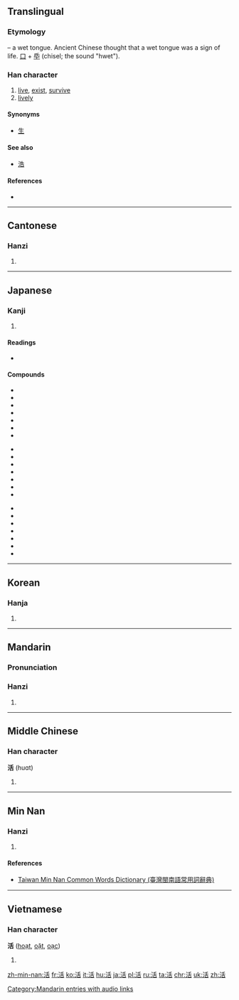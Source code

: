 {{also|話}}
==Translingual==
{{stroke order|strokes=9}}

===Etymology===
{{Han compound|水|alt1=氵|t1=water|舌|t2=tongue|ls=ic}} – a wet tongue. Ancient Chinese thought that a wet tongue was a sign of life. [[口]] + [[氒]] (chisel; the sound "hwet").

===Han character===
{{Han char|rn=85|rad=水|as=06|sn=9|four=3216<sub>4</sub>|canj=水竹十口 (EHJR)|ids=⿰[[氵]][[舌]]}}

# [[live]], [[exist]], [[survive]]
# [[lively]]

====Synonyms====
* [[生]]

====See also====
* [[浩]] <!-- Graphically similar -->

====References====
* {{Han ref|kx=0622.180|dkj=17423|dj=1018.160|hdz=31609.020|uh=6D3B|ud=27963|bh=ACA1|bd=44193}}

----

==Cantonese==

===Hanzi===
{{yue-hanzi|jyut=wut6|y=wut6}}

# {{defn|lang=yue|sort=水06}}

----

==Japanese==

===Kanji===
{{ja-kanji|grade=2|rs=水06}}

# {{defn|lang=ja|sort=水06}}

====Readings====
* {{ja-readings
|goon=[[がち]] (gachi) {{qualifier|non-[[w:Jōyō kanji|Jōyō]] reading}}
|kanon=[[かつ]] (katsu) < [[くわつ]] (kwatsu)
|kun=[[いきる]] (ikiru), [[よみがえる]] (yomigaeru)}}
{{attention|ja|historical form of goon reading (probably gwachi)}}

====Compounds====
{{top3}}
* {{l|ja|活火|tr=かっか, kakka}}
* {{l|ja|活花|tr=いけばな, ikebana}}
* {{l|ja|活気|tr=かっき, kakki}}
* {{l|ja|活況|tr=かっきょう, kakkyō}}
* {{l|ja|活計|tr=かっけい, kakkei}}
* {{l|ja|活殺自在|tr=かっさつじざい, kassatsujizai}}
* {{l|ja|活字|tr=かつじ, katsuji}}
{{mid3}}
* {{l|ja|活人剣|tr=かつじんけん, katsujinken}}
* {{l|ja|活水|tr=かっすい, kassui}}
* {{l|ja|活動|tr=かつどう, katsudō}}
* {{l|ja|活発|tr=かっぱつ, kappatsu}}
* {{l|ja|活版|tr=かっぱんん, kappann}}
* {{l|ja|活仏|tr=かつぶつ, katsubutsu}}
* {{l|ja|活物|tr=かつぶつ, katsubutsu}}
{{mid3}}
* {{l|ja|活用|tr=かつよう, katsuyō}}
* {{l|ja|活力|tr=かつりょく, katsuryoku}}
* {{l|ja|活路|tr=かつろ, katsuro}}
* {{l|ja|活火山|tr=かっかざん, kakkazan}}
* {{l|ja|生活|tr=せいかつ, seikatsu}}
* {{l|ja|復活|tr=ふっかつ, fukkatsu}}
* {{l|ja|復活祭|tr=ふっかつさい, fukkatsusai}}
{{bottom}}

----

==Korean==

===Hanja===
{{ko-hanja|hangeul=[[활]], [[괄]]|eumhun=|rv=hwal, gwal|mr=hwal, kwal|y=hwal, kwal}}

# {{defn|lang=ko|sort=水06}}

----

==Mandarin==

===Pronunciation===
{{Pinyin-IPA|huó|a=zh-huó.ogg}}

===Hanzi===
{{cmn-hanzi|pin=[[huó]] ([[huo2]])|wg=huo<sup>2</sup>}}

# {{defn|lang=cmn|sort=水06}}

[[Category:Mandarin entries with audio links]]

----

==Middle Chinese==

===Han character===
'''活''' (huɑt)<!--note: the vowel "ɑ" is an IPA symbol, and, as such, is different from the vowel "a"-->

# {{defn|lang=ltc}}

----

==Min Nan==

===Hanzi===
{{nan-hanzi|tlpa=[[hua̍t]] (huat<sup>8</sup>), [[ua̍h]] (uah<sup>8</sup>)}}

# {{defn|lang=nan|sort=水06}}

====References====
*[http://twblg.dict.edu.tw/holodict_new/result_detail.jsp?n_no=5182&curpage=1&sample=%E6%B4%BB&radiobutton=1&querytarget=1&limit=20&pagenum=2&rowcount=26 Taiwan Min Nan Common Words Dictionary (臺灣閩南語常用詞辭典)]

----

==Vietnamese==

===Han character===
'''活''' ([[hoạt]], [[oặt]], [[oạc]])

# {{defn|lang=vi}}

[[zh-min-nan:活]]
[[fr:活]]
[[ko:活]]
[[it:活]]
[[hu:活]]
[[ja:活]]
[[pl:活]]
[[ru:活]]
[[ta:活]]
[[chr:活]]
[[uk:活]]
[[zh:活]]